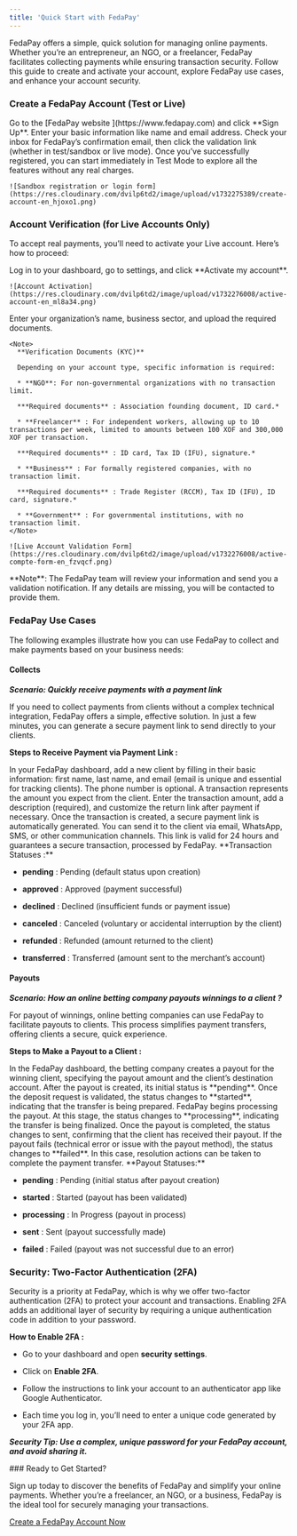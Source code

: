 ```yaml
---
title: 'Quick Start with FedaPay'
---
```


FedaPay offers a simple, quick solution for managing online payments. Whether you’re an entrepreneur, an NGO, or a freelancer, FedaPay facilitates collecting payments while ensuring transaction security. Follow this guide to create and activate your account, explore FedaPay use cases, and enhance your account security.

### Create a FedaPay Account (Test or Live)

<Steps>
  <Step title="Sign Up">
    Go to the [FedaPay website ](https://www.fedapay.com) and click **Sign Up**.
  </Step>

  <Step title="Fill Out the Form">
    Enter your basic information like name and email address.
  </Step>

  <Step title="Email Confirmation">
    Check your inbox for FedaPay’s confirmation email, then click the validation link (whether in test/sandbox or live mode).
  </Step>

  <Step title="Test Mode">
    Once you’ve successfully registered, you can start immediately in Test Mode to explore all the features without any real charges.

    ![Sandbox registration or login form](https://res.cloudinary.com/dvilp6td2/image/upload/v1732275389/create-account-en_hjoxo1.png)
  </Step>
</Steps>

### Account Verification (for Live Accounts Only)

To accept real payments, you’ll need to activate your Live account. Here’s how to proceed:

<Steps>
  <Step title="Submit Account for Verification">
    Log in to your dashboard, go to settings, and click **Activate my account**.

    ![Account Activation](https://res.cloudinary.com/dvilp6td2/image/upload/v1732276008/active-account-en_ml8a34.png)
  </Step>

  <Step title="Fill Out the Form">
    Enter your organization’s name, business sector, and upload the required documents.

    <Note>
      **Verification Documents (KYC)**

      Depending on your account type, specific information is required:

      * **NGO**: For non-governmental organizations with no transaction limit.

      ***Required documents** : Association founding document, ID card.*

      * **Freelancer** : For independent workers, allowing up to 10 transactions per week, limited to amounts between 100 XOF and 300,000 XOF per transaction.

      ***Required documents** : ID card, Tax ID (IFU), signature.*

      * **Business** : For formally registered companies, with no transaction limit.

      ***Required documents** : Trade Register (RCCM), Tax ID (IFU), ID card, signature.*

      * **Government** : For governmental institutions, with no transaction limit.
    </Note>

    ![Live Account Validation Form](https://res.cloudinary.com/dvilp6td2/image/upload/v1732276008/active-compte-form-en_fzvqcf.png)
  </Step>

  <Step title="Click Submit to finalize your application.">
    <Note>
      **Note**: The FedaPay team will review your information and send you a validation notification. If any details are missing, you will be contacted to provide them.
    </Note>
  </Step>
</Steps>

### FedaPay Use Cases

The following examples illustrate how you can use FedaPay to collect and make payments based on your business needs:

#### Collects

***Scenario: Quickly receive payments with a payment link***

If you need to collect payments from clients without a complex technical integration, FedaPay offers a simple, effective solution. In just a few minutes, you can generate a secure payment link to send directly to your clients.

**Steps to Receive Payment via Payment Link :**

<Steps>
  <Step title="Create a Client">
    In your FedaPay dashboard, add a new client by filling in their basic information: first name, last name, and email (email is unique and essential for tracking clients). The phone number is optional.
  </Step>

  <Step title="Create a Transaction">
    A transaction represents the amount you expect from the client. Enter the transaction amount, add a description (required), and customize the return link after payment if necessary.
  </Step>

  <Step title="Generate a Payment Link">
    Once the transaction is created, a secure payment link is automatically generated. You can send it to the client via email, WhatsApp, SMS, or other communication channels. This link is valid for 24 hours and guarantees a secure transaction, processed by FedaPay.
  </Step>
</Steps>

<Note>
  **Transaction Statuses :**

  * **pending** : Pending (default status upon creation)

  * **approved** : Approved (payment successful)

  * **declined** : Declined (insufficient funds or payment issue)

  * **canceled** : Canceled (voluntary or accidental interruption by the client)

  * **refunded** : Refunded (amount returned to the client)

  * **transferred** : Transferred (amount sent to the merchant’s account)
</Note>

#### Payouts

***Scenario: How an online betting company payouts winnings to a client ?***

For payout of winnings, online betting companies can use FedaPay to facilitate payouts to clients. This process simplifies payment transfers, offering clients a secure, quick experience.

**Steps to Make a Payout to a Client :**

<Steps>
  <Step title="Create a Payout">
    In the FedaPay dashboard, the betting company creates a payout for the winning client, specifying the payout amount and the client’s destination account.
  </Step>

  <Step title="Validate and Start the Payout">
    After the payout is created, its initial status is **pending**. Once the deposit request is validated, the status changes to **started**, indicating that the transfer is being prepared.
  </Step>

  <Step title="Processing and Sending">
    FedaPay begins processing the payout. At this stage, the status changes to **processing**, indicating the transfer is being finalized.
  </Step>

  <Step title="Completion">
    Once the payout is completed, the status changes to sent, confirming that the client has received their payout.
  </Step>

  <Step title="Failure Management">
    If the payout fails (technical error or issue with the payout method), the status changes to **failed**. In this case, resolution actions can be taken to complete the payment transfer.
  </Step>
</Steps>

<Note>
  **Payout Statuses:**

  * **pending** : Pending (initial status after payout creation)

  * **started** : Started (payout has been validated)

  * **processing** : In Progress (payout in process)

  * **sent** : Sent (payout successfully made)

  * **failed** : Failed (payout was not successful due to an error)
</Note>

### Security: Two-Factor Authentication (2FA)

Security is a priority at FedaPay, which is why we offer two-factor authentication (2FA) to protect your account and transactions. Enabling 2FA adds an additional layer of security by requiring a unique authentication code in addition to your password.

**How to Enable 2FA :**

* Go to your dashboard and open **security settings**.

* Click on **Enable 2FA**.

* Follow the instructions to link your account to an authenticator app like Google Authenticator.

* Each time you log in, you’ll need to enter a unique code generated by your 2FA app.

***Security Tip: Use a complex, unique password for your FedaPay account, and avoid sharing it.***

<Tip>
  ### Ready to Get Started?

  Sign up today to discover the benefits of FedaPay and simplify your online payments. Whether you’re a freelancer, an NGO, or a business, FedaPay is the ideal tool for securely managing your transactions.

  [Create a FedaPay Account Now](https://fedapay.com)
</Tip>